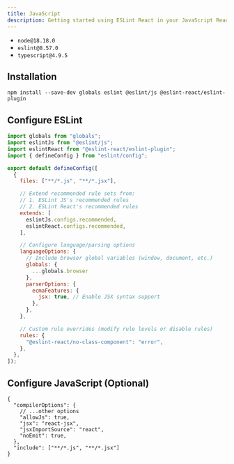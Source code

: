 ```yaml
---
title: JavaScript
description: Getting started using ESLint React in your JavaScript React project
---
```



<Callout type="info" title="This instruction requires the following minimum versions:">

- `node@18.18.0`
- `eslint@8.57.0`
- `typescript@4.9.5`

</Callout>

<Steps>

<Step>

## Installation

```package-install copy
npm install --save-dev globals eslint @eslint/js @eslint-react/eslint-plugin
```

</Step>

<Step>

## Configure ESLint

```js title="eslint.config.js"
import globals from "globals";
import eslintJs from "@eslint/js";
import eslintReact from "@eslint-react/eslint-plugin";
import { defineConfig } from "eslint/config";

export default defineConfig([
  {
    files: ["**/*.js", "**/*.jsx"],

    // Extend recommended rule sets from:
    // 1. ESLint JS's recommended rules
    // 2. ESLint React's recommended rules
    extends: [
      eslintJs.configs.recommended,
      eslintReact.configs.recommended,
    ],

    // Configure language/parsing options
    languageOptions: {
      // Include browser global variables (window, document, etc.)
      globals: {
        ...globals.browser
      },
      parserOptions: {
        ecmaFeatures: {
          jsx: true, // Enable JSX syntax support
        },
      },
    },

    // Custom rule overrides (modify rule levels or disable rules)
    rules: {
      "@eslint-react/no-class-component": "error",
    },
  },
]);
```

</Step>

<Step>

## Configure JavaScript (Optional)

```jsonc title="jsconfig.json"
{
  "compilerOptions": {
    // ...other options
    "allowJs": true,
    "jsx": "react-jsx",
    "jsxImportSource": "react",
    "noEmit": true,
  },
  "include": ["**/*.js", "**/*.jsx"]
}
```

</Step>

</Steps>
